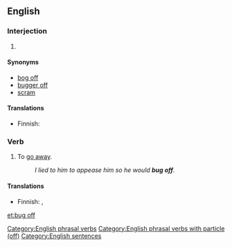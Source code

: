 ==English==

===Interjection===
{{en-interj!}}

# {{lb|en|idiomatic|informal|transitive}} {{non-gloss definition|Used to tell somebody to leave one alone.}}

====Synonyms====
* [[bog off]]
* [[bugger off]] {{qualifier|more vulgar}}
* [[scram]]

====Translations====
{{trans-top|Used to tell somebody to leave them alone}}
* Finnish: {{t|fi|häivy}}
{{trans-mid}}
{{trans-bottom}}

===Verb===
{{head|en|verb}}

# {{lb|en|informal|intransitive}} To [[go away]].
#: ''I lied to him to appease him so he would '''bug off'''.''

====Translations====
{{trans-top|go away}}
* Finnish: {{t+|fi|häipyä}}, {{t+|fi|lähteä}}
{{trans-mid}}
{{trans-bottom}}

[[Category:English phrasal verbs]]
[[Category:English phrasal verbs with particle (off)]]
[[Category:English sentences]]

[[et:bug off]]
